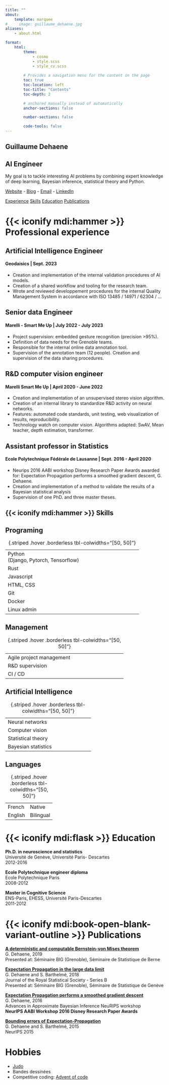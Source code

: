 ```yaml
---
title: ""
about:
    template: marquee
#     image: guillaume_dehaene.jpg
aliases: 
    - about.html

format:
    html:
        theme:
            - cosmo
            - style.scss
            - style_cv.scss
        
        # Provides a navigation menu for the content on the page
        toc: true
        toc-location: left
        toc-title: "Contents"
        toc-depth: 2

        # anchored manually instead of automatically
        anchor-sections: false

        number-sections: false

        code-tools: false
---
```


<!-- Banner -->
:::::: {.banner .column-page-right}

# Guillaume Dehaene {#sec-header .anchored}

## AI Engineer

[My goal is to tackle interesting AI problems by combining expert knowledge of deep learning, Bayesian inference, statistical theory and Python.]{.banner-elevator-pitch}

[Website](https://www.guillaumedehaene.com) - [Blog](blog.qmd) - [Email](mailto:guillaume.dehaene+cv@gmail.com) - [LinkedIn](https://www.linkedin.com/in/guillaume-dehaene-442306b3/)

::::::

<!-- Mobile TOC -->
::::: {.mobile-contents .hidden}

[Experience](#sec-professional-experience) [Skills](#sec-skills) [Education](#sec-education) [Publications](#sec-publications)

:::::

# {{< iconify mdi:hammer >}} Professional experience{#sec-professional-experience .anchored}

## Artificial Intelligence Engineer

#### Geodaisics | Sept. 2023

- Creation and implementation of the internal validation procedures of AI models.
- Creation of a shared workflow and tooling for the research team.
- Wrote and reviewed developpement procedures for the internal Quality Management System in accordance with ISO 13485 / 14971 / 62304 / ...

## Senior data Engineer

#### Marelli - Smart Me Up | July 2022 - July 2023

- Project supervision: embedded gesture recognition (precision >95%).
- Definition of data needs for the Grenoble teams.
- Responsible for the internal online data annotation tool.
- Supervision of the annotation team (12 people). Creation and supervision of the data sharing procedures.

## R&D computer vision engineer

#### Marelli Smart Me Up | April 2020 - June 2022

- Creation and implementation of an unsupervised stereo vision algorithm.
- Creation of an internal library to standardize R&D activity on neural networks.
- Features: automated code standards, unit testing, web visualization of results,
reproducibility.
- Technology watch on computer vision. Algorithms adapted: SwAV, Mean teacher,
depth estimation, transformer.

## Assistant professor in Statistics

#### Ecole Polytechnique Fédérale de Lausanne | Sept. 2016 - April 2020

- Neurips 2016 AABI workshop Disney Research Paper Awards awarded for:
Expectation Propagation performs a smoothed gradient descent, G. Dehaene.
- Creation and implementation of a method to validate the results of a Bayesian
statistical analysis
- Supervision of one PhD. and three master theses.

<!-- Skills in right-margin -->
::::{.column-margin .skills}

# {{< iconify mdi:hammer >}} Skills {#sec-skills .anchored}

## Programing

|||
|--------|------|
| Python <br> (Django, Pytorch, Tensorflow) | [[]{.skill-inner data-level=9}]{.skill-outer} | 
| Rust   | [[]{.skill-inner data-level=6}]{.skill-outer}  |
| Javascript   | [[]{.skill-inner data-level=8}]{.skill-outer}  |
| HTML, CSS   | [[]{.skill-inner data-level=7}]{.skill-outer}  |
| Git   | [[]{.skill-inner data-level=9}]{.skill-outer}  |
| Docker   | [[]{.skill-inner data-level=7}]{.skill-outer}  |
| Linux admin   | [[]{.skill-inner data-level=7}]{.skill-outer}  |
: {.striped .hover .borderless tbl-colwidths="[50, 50]"}

## Management

|||
|--------|------|
| Agile project management | [[]{.skill-inner data-level=8}]{.skill-outer} | 
| R&D supervision   | [[]{.skill-inner data-level=7}]{.skill-outer}  |
|CI / CD   | [[]{.skill-inner data-level=6}]{.skill-outer}  |
: {.striped .hover .borderless tbl-colwidths="[50, 50]"}


## Artificial Intelligence

|||
|--------|------|
| Neural networks | [[]{.skill-inner data-level=9}]{.skill-outer} | 
| Computer vision   | [[]{.skill-inner data-level=9}]{.skill-outer}  |
| Statistical theory  | [[]{.skill-inner data-level=10}]{.skill-outer}  |
| Bayesian statistics   | [[]{.skill-inner data-level=10}]{.skill-outer}  |
: {.striped .hover .borderless tbl-colwidths="[50, 50]"}

## Languages

|||
|--------|--------|
| French | Native |
| English | Bilingual |
: {.striped .hover .borderless tbl-colwidths="[50, 50]"}

::::

# {{< iconify mdi:flask >}} Education {.anchored #sec-education}

**Ph.D. in neuroscience and statistics** \
Université de Genève, Université Paris- Descartes \
2012-2016

**Ecole Polytechnique engineer diploma** \
Ecole Polytechnique Paris \
2008-2012

**Master in Cognitive Science** \
ENS-Paris, EHESS, Université Paris-Descartes \
2011-2012

# {{< iconify mdi:book-open-blank-variant-outline >}} Publications {.anchored #sec-publications}

[**A deterministic and computable Bernstein-von Mises theorem**](publications.qmd#a-deterministic-and-computable-bernstein-von-mises-theorem) \
G. Dehaene, 2019 \
Presented at: Séminaire BIG (Grenoble), Séminaire de Statistique de Berne

[**Expectation Propagation in the large data limit**](publications.qmd#expectation-propagation-in-the-large-data-limit) \
G. Dehaene and S. Barthelmé, 2018 \
Journal of the Royal Statistical Society - Series B \
Presented at: Séminaire BIG (Grenoble), Séminaire de Statistique de Genève

[**Expectation Propagation performs a smoothed gradient descent**](publications.qmd#expectation-propagation-performs-a-smoothed-gradient-descent) \
G. Dehaene, 2016 \
Advances in Approximate Bayesian Inference NeuRIPS workshop \
**NeurIPS AABI Workshop 2016 Disney Research Paper Awards**

[**Bounding errors of Expectation-Propagation**](publications.qmd#bounding-errors-of-expectation-propagation) \
G. Dehaene and S. Barthelmé, 2015 \
NeurIPS 2015

# Hobbies {.anchored .unlisted}

- [Judo](https://www.jcgoncelin.com/)
- Bandes dessinées
- Competitive coding: [Advent of code](https://adventofcode.com/)
